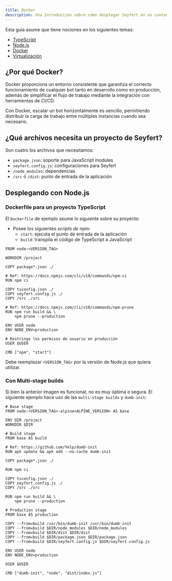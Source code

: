 ---
title: Docker
description: Una introducción sobre cómo desplegar Seyfert en un contenedor de Docker
---

Esta guía asume que tiene nociones en los siguientes temas:

- [TypeScript](https://www.typescriptlang.org/)
- [Node.js](https://nodejs.org/en)
- [Docker](https://www.docker.com/)
- [Virtualización](https://es.wikipedia.org/wiki/Virtualizaci%C3%B3n_a_nivel_de_sistema_operativo)

## ¿Por qué Docker?

Docker proporciona un entorno consistente que garantiza el correcto funcionamiento de cualquier bot tanto en desarrollo como en producción, además de simplificar el flujo de trabajo mediante la integración con herramientas de CI/CD.

Con Docker, escalar un bot horizontalmente es sencillo, permitiendo distribuir la carga de trabajo entre múltiples instancias cuando sea necesario.

## ¿Qué archivos necesita un proyecto de Seyfert?

Son cuatro los archivos que necesitamos:

- `package.json`: soporte para JavaScript modules
- `seyfert.config.js`: configuraciones para Seyfert
- `/node_modules`: dependencias
- `/src` ó `/dist`: punto de entrada de la aplicación

## Desplegando con Node.js

### Dockerfile para un proyecto TypeScript

El `Dockerfile` de ejemplo asume lo siguiente sobre su proyecto:

- Posee los siguientes *scripts de npm*:
    - `start`: ejecuta el punto de entrada de la aplicación
    - `build`: transpila el código de TypeScript a JavaScript

```docker title="Dockerfile" copy
FROM node:<VERSION_TAG>

WORKDIR /project

COPY package*.json ./

# Ref: https://docs.npmjs.com/cli/v10/commands/npm-ci
RUN npm ci

COPY tsconfig.json ./
COPY seyfert.config.js ./
COPY /src ./src

# Ref: https://docs.npmjs.com/cli/v10/commands/npm-prune
RUN npm run build && \
    npm prune --production

ENV USER node
ENV NODE_ENV=production

# Restringe los permisos de usuario en producción
USER $USER

CMD ["npm", "start"]
```

Debe reemplazar `<VERSION_TAG>` por la versión de Node.js que quiera utilizar.

### Con Multi-stage builds

Si bien la anterior imagen es funcional, no es muy óptima o segura. El siguiente ejemplo hace uso de las `multi-stage builds` y `dumb-init`:

```docker title="Dockerfile" copy
# Base stage
FROM node:<VERSION_TAG>-alpine<ALPINE_VERSION> AS base

ENV DIR /project
WORKDIR $DIR

# Build stage
FROM base AS build

# Ref: https://github.com/Yelp/dumb-init
RUN apk update && apk add --no-cache dumb-init

COPY package*.json ./

RUN npm ci

COPY tsconfig.json ./
COPY seyfert.config.js ./
COPY /src ./src

RUN npm run build && \
    npm prune --production

# Production stage
FROM base AS production

COPY --from=build /usr/bin/dumb-init /usr/bin/dumb-init
COPY --from=build $DIR/node_modules $DIR/node_modules
COPY --from=build $DIR/dist $DIR/dist
COPY --from=build $DIR/package.json $DIR/package.json
COPY --from=build $DIR/seyfert.config.js $DIR/seyfert.config.js

ENV USER node
ENV NODE_ENV=production

USER $USER

CMD ["dumb-init", "node", "dist/index.js"]
```